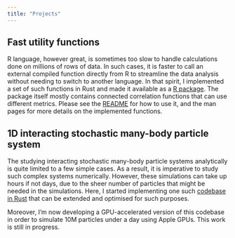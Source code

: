 ```yaml
---
title: "Projects"
---
```


## Fast utility functions 
R language, however great, is sometimes too slow to handle calculations done on millions of rows of data.
In such cases, it is faster to call an external compiled function directly from R to streamline the data analysis without needing to switch to another language.
In that spirit, I implemented a set of such functions in Rust and made it available as a [R package](http://localhost:5794/projects.html).
The package itself mostly contains connected correlation functions that can use different metrics.
Please see the [README](https://gitlab.com/onurcanbektas/bektas.utils.r/-/blob/main/README.md?ref_type=heads) for how to use it, and the man pages for more details on the implemented functions.

## 1D interacting stochastic many-body particle system
The studying interacting stochastic many-body particle systems analytically is quite limited to a few simple cases.
As a result, it is imperative to study such complex systems numerically.
However, these simulations can take up hours if not days, due to the sheer number of particles that might be needed in the simulations.
Here, I started implementing one such [codebase in Rust](https://gitlab.com/onurcanbektas/langevin_many_body) that can be extended and optimised for such purposes.

Moreover, I'm now developing a GPU-accelerated version of this codebase in order to simulate 10M particles under a day using Apple GPUs.
This work is still in progress.

